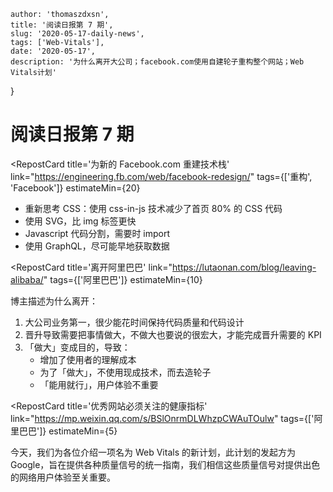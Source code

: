 
    author: 'thomaszdxsn',
    title: '阅读日报第 7 期',
    slug: '2020-05-17-daily-news',
    tags: ['Web-Vitals'],
    date: '2020-05-17',
    description: '为什么离开大公司；facebook.com使用自建轮子重构整个网站；Web Vitals计划'
}

# 阅读日报第 7 期

<RepostCard
    title='为新的 Facebook.com 重建技术栈'
    link="https://engineering.fb.com/web/facebook-redesign/"
    tags={['重构', 'Facebook']}
    estimateMin={20}
>

- 重新思考 CSS：使用 css-in-js 技术减少了首页 80% 的 CSS 代码
- 使用 SVG，比 img 标签更快
- Javascript 代码分割，需要时 import
- 使用 GraphQL，尽可能早地获取数据

</RepostCard>

<RepostCard
    title='离开阿里巴巴'
    link="https://lutaonan.com/blog/leaving-alibaba/"
    tags={['阿里巴巴']}
    estimateMin={10}
>

博主描述为什么离开：

1.  大公司业务第一，很少能花时间保持代码质量和代码设计
2. 晋升导致需要把事情做大，不做大也要说的很宏大，才能完成晋升需要的 KPI
3. 「做大」变成目的，导致：
    - 增加了使用者的理解成本
    - 为了「做大」，不使用现成技术，而去造轮子
    - 「能用就行」，用户体验不重要

</RepostCard>

<RepostCard
    title='优秀网站必须关注的健康指标'
    link="https://mp.weixin.qq.com/s/BSlOnrmDLWhzpCWAuTOulw"
    tags={['阿里巴巴']}
    estimateMin={5}
>

今天，我们为各位介绍一项名为 Web Vitals 的新计划，此计划的发起方为 Google，旨在提供各种质量信号的统一指南，我们相信这些质量信号对提供出色的网络用户体验至关重要。

</RepostCard>